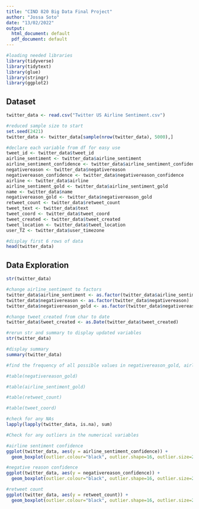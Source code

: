 ```yaml
---
title: "CIND 820 Big Data Final Project"
author: "Jossa Soto"
date: "13/02/2022"
output:
  html_document: default
  pdf_document: default
---
```


```r
#loading needed libraries
library(tidyverse)
library(tidytext)
library(glue)
library(stringr)
library(ggplot2)
```

## Dataset
```r
twitter_data <- read.csv("Twitter US Airline Sentiment.csv")

#reduced sample size to start
set.seed(2421)
twitter_data <- twitter_data[sample(nrow(twitter_data), 5000),]

#declare each variable from df for easy use
tweet_id <- twitter_data$tweet_id
airline_sentiment <- twitter_data$airline_sentiment
airline_sentiment_confidence <- twitter_data$airline_sentiment_confidence
negativereason <- twitter_data$negativereason
negativereason_confidence <- twitter_data$negativereason_confidence
airline <- twitter_data$airline
airline_sentiment_gold <- twitter_data$airline_sentiment_gold
name <- twitter_data$name
negativereason_gold <- twitter_data$negativereason_gold
retweet_count <- twitter_data$retweet_count
tweet_text <- twitter_data$text
tweet_coord <- twitter_data$tweet_coord
tweet_created <- twitter_data$tweet_created
tweet_location <- twitter_data$tweet_location
user_TZ <- twitter_data$user_timezone

#display first 6 rows of data
head(twitter_data)
```

## Data Exploration

```r
str(twitter_data)

#change airline_sentiment to factors
twitter_data$airline_sentiment <- as.factor(twitter_data$airline_sentiment)
twitter_data$negativereason <- as.factor(twitter_data$negativereason)
twitter_data$negativereason_gold <- as.factor(twitter_data$negativereason_gold)

#change tweet_created from char to date
twitter_data$tweet_created <- as.Date(twitter_data$tweet_created)

#rerun str and summary to display updated variables
str(twitter_data)

#display summary
summary(twitter_data)
```

```r
#find the frequency of all possible values in negativereason_gold, airline_sentiment_gold, retweet_count, and tweet_coord

#table(negativereason_gold)

#table(airline_sentiment_gold)

#table(retweet_count)

#table(tweet_coord)
```

```r
#check for any NAs
lapply(lapply(twitter_data, is.na), sum)
```

```r
#Check for any outliers in the numerical variables

#airline sentiment confidence
ggplot(twitter_data, aes(y = airline_sentiment_confidence)) + 
  geom_boxplot(outlier.colour="black", outlier.shape=16, outlier.size=2, notch=FALSE)

#negative reason confidence
ggplot(twitter_data, aes(y = negativereason_confidence)) + 
  geom_boxplot(outlier.colour="black", outlier.shape=16, outlier.size=2, notch=FALSE)

#retweet count
ggplot(twitter_data, aes(y = retweet_count)) + 
  geom_boxplot(outlier.colour="black", outlier.shape=16, outlier.size=2, notch=FALSE)
```
